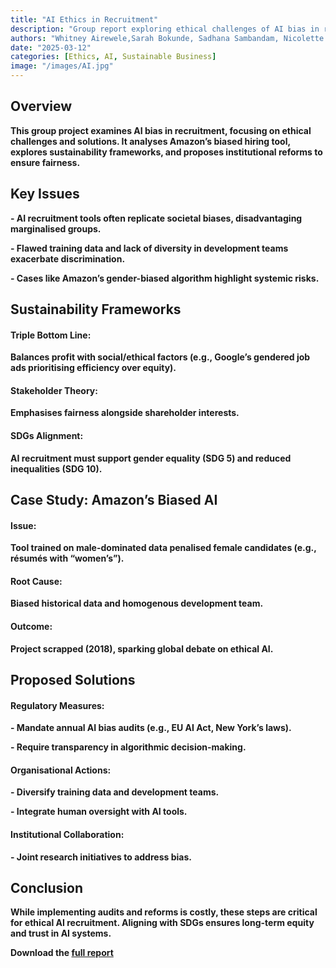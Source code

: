```yaml
---
title: "AI Ethics in Recruitment"
description: "Group report exploring ethical challenges of AI bias in recruitment processes and developing sustainable solutions."
authors: "Whitney Airewele,Sarah Bokunde, Sadhana Sambandam, Nicolette T. Simuzingili, Alexandra Orji, Ben Doherty"
date: "2025-03-12"
categories: [Ethics, AI, Sustainable Business]
image: "/images/AI.jpg"
---
```


## Overview
**This group project examines AI bias in recruitment, focusing on ethical challenges and solutions. It analyses Amazon’s biased hiring tool, explores sustainability frameworks, and proposes institutional reforms to ensure fairness.**

## Key Issues
**- AI recruitment tools often replicate societal biases, disadvantaging marginalised groups.**

**- Flawed training data and lack of diversity in development teams exacerbate discrimination.**

**- Cases like Amazon’s gender-biased algorithm highlight systemic risks.**

## Sustainability Frameworks
#### Triple Bottom Line: 
**Balances profit with social/ethical factors (e.g., Google’s gendered job ads prioritising efficiency over equity).**

#### Stakeholder Theory: 
**Emphasises fairness alongside shareholder interests.**

#### SDGs Alignment: 
**AI recruitment must support gender equality (SDG 5) and reduced inequalities (SDG 10).**

## Case Study: Amazon’s Biased AI
#### Issue: 
**Tool trained on male-dominated data penalised female candidates (e.g., résumés with “women’s”).**

#### Root Cause: 
**Biased historical data and homogenous development team.**

#### Outcome: 
**Project scrapped (2018), sparking global debate on ethical AI.**

## Proposed Solutions
#### Regulatory Measures:

**- Mandate annual AI bias audits (e.g., EU AI Act, New York’s laws).**

**- Require transparency in algorithmic decision-making.**

#### Organisational Actions:

**- Diversify training data and development teams.**

**- Integrate human oversight with AI tools.**

#### Institutional Collaboration:

**- Joint research initiatives to address bias.**

## Conclusion
**While implementing audits and reforms is costly, these steps are critical for ethical AI recruitment. Aligning with SDGs ensures long-term equity and trust in AI systems.**

**Download the [full report](/portfolio/AI-Bias.pdf)**